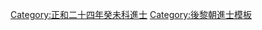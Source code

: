 {{Navbox
|name = 正和二十四年癸未科庭試進士榜
|title = [[後黎朝進士列表|正和二十四年（1703年）癸未科庭試進士榜]]
|titlestyle = background-color:#FFD700;
|image =
|style = width:100%;text-align:center; 
|groupstyle = text-align:center; background-color:#FFD700;
|liststyle = text-align:center;
|state = {{{state<includeonly>|collapsed</includeonly>}}}

|group1 = 第二甲<br>勅賜進士出身<br>共1名
|list1 = '''[[阮光𤦎]]'''

|group2 = 第三甲<br>勅賜同進士出身<br>共5名
|list2 = '''[[阮光潤]]''' - [[阮致恭]] - [[鄧明 (越南)|鄧　明]] - [[阮常泰]] - [[范明 (越南)|范　明]]

|belowstyle = text-align: center; background-color:#FFD700;
|below='''前一科：[[Template:正和二十一年庚辰科庭試進士榜|正和二十一年庚辰科]]　'''·'''　後一科：[[Template:永盛二年丙戌科庭試進士榜|永盛二年丙戌科]]'''
}}
[[Category:正和二十四年癸未科進士]]
<noinclude>[[Category:正和二十四年癸未科進士| ]]
[[Category:後黎朝進士模板]]</noinclude>